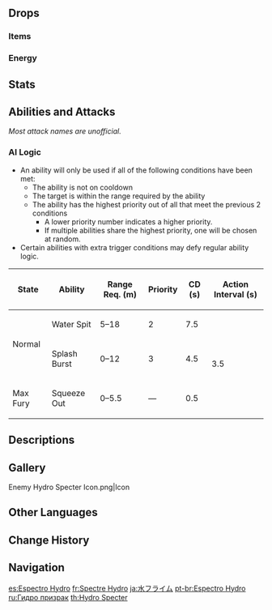 {{Enemy Infobox
|image    = Enemy Hydro Specter.png
|type     = Common Enemies
|dmgtype  = Hydro
|weakpoint = no
|family   = Elemental Lifeforms
|group    = Specters
|location = [[Seirai Island]], [[Inazuma]]<br />[[Watatsumi Island]], Inazuma
|ability1 = Healing
|ability2 = Fury
}}
{{Enemy Intro}}

==Drops==
===Items===
{{Drops Table|type=Specters}}

===Energy===
{{Energy Drops
|type  = Hydro
|hp1   = 60
|p1    = 1
|hp2   = 0
|p2    = 1
}}

==Stats==
{{Enemy Stats
|hydro_res = Immune
|hp_ratio  = 1.6
|hp_type   = 2
|atk_ratio = 1.75
|atk_type  = 2
}}

==Abilities and Attacks==
''Most attack names are unofficial.''
{{Enemy Attacks

|name_1 = Fury
|desc_1 = Taking high DMG from a single attack will charge Fury. The higher the DMG dealt, the more Fury will be accumulated. When they have a full Fury bar, they will grow bigger and gain access to enhanced attacks.<table class="fandom-table"><tr><th>DMG Taken (%Max HP)</th><th>Fury Accumulated (%)</th></tr><tr><td>18.75-31.25</td><td>20</td></tr><tr><td>31.25-43.75</td><td>40</td></tr><tr><td>43.75-56.25</td><td>70</td></tr><tr><td>56.25+</td><td>100</td></tr></table>

|name_2 = Water Spit
|desc_2 = Shoots a slow homing bubble that deals '''80% ATK''' as {{Color|Hydro DMG}}.

|name_3 = Splash Burst
|desc_3 = Spins before summoning a splash at the location of the player, dealing '''80% ATK''' as {{Color|[[AoE]] Hydro DMG}}. Any enemies in the AoE will be [[heal]]ed by '''40%''' of their Max [[HP]].

|name_4 = Squeeze Out
|desc_4 = Squeezes itself out, before releasing a splash around itself dealing '''100% ATK''' as {{Color|AoE Hydro DMG}}. This attack will only occur at max fury and will be the only attack it uses in that state.

|name_5 = Final Burst
|desc_5 = Explodes after a short pause when defeated, dealing '''100% ATK''' as {{Color|AoE Hydro DMG}}. If at max Fury, DMG is increased to '''120% ATK''', and if enemies are nearby, the explosion will also release bubbles that track nearby enemies and heal them by '''20%''' of their Max HP.
|caption_5 = Normal
|file_5_2 = Hydro Specter Final Burst Fury
|caption_5_2 = Max Fury
}}

===AI Logic===
{{See also|Cooldown#Enemy Cooldowns}}
* An ability will only be used if all of the following conditions have been met:
** The ability is not on cooldown
** The target is within the range required by the ability
** The ability has the highest priority out of all that meet the previous 2 conditions
*** A lower priority number indicates a higher priority.
*** If multiple abilities share the highest priority, one will be chosen at random.
* Certain abilities with extra trigger conditions may defy regular ability logic.

{| class="wikitable"
! State !! Ability !! Range Req. (m) !! Priority !! CD (s) !! Action Interval (s)
|-
| rowspan="2" | Normal || Water Spit || 5–18 || 2 || 7.5 || rowspan="3" | 3.5
|-
| Splash Burst || 0–12 || 3 || 4.5
|-
| Max Fury || Squeeze Out || 0–5.5 || — || 0.5
|}

==Descriptions==
{{Description|A monster birthed from a high concentration of Hydro that can float in the air.<br />On moonlit nights, Hydro Specters will give off a ghostly glow as they float by the riverbank. Their furtive forms are often mistaken by passers-by for wandering spirits, which has made them mainstays in quite a few folktales.|[[Archive]]}}

==Gallery==
<gallery>
Enemy Hydro Specter Icon.png|Icon
</gallery>

==Other Languages==
{{Other Languages
|en      = Hydro Specter
|zhs     = 水飘浮灵
|zhs_rm  = Shuǐ Piāofú-líng
|zht     = 水飄浮靈
|zht_rm  = Shuǐ Piāofú-líng
|zh_tl   = {{Lex|Hydro|zh}} {{Lex|Specter|zh}}
|ja      = 水フライム
|ja_rm   = Mizu Furaimu{{Assumed}}
|ja_tl   = {{Lex|Hydro|ja}} {{Lex|Specter|ja}}
|ko      = 떠도는 물의 {{tt|정령|精靈}}
|ko_rm   = Tteodoneun Mul-ui Jeongryeong
|ko_tl   = {{Lex|Hydro|ko}} {{Lex|Specter|ko}}
|es      = Espectro Hydro
|es_tl   = Hydro Specter
|fr      = Spectre Hydro
|fr_tl   = Hydro Specter
|ru      = Гидро призрак
|ru_tl   = Hydro Specter
|th      = Hydro Specter
|vi      = Bóng Ma - Thủy
|vi_tl   = Specter - {{Lex|Hydro|vi}}
|de      = Hydro-Gespenst
|de_tl   = Hydro Specter
|id      = Hydro Specter
|pt      = Espectro Hydro
|pt_tl   = Hydro Specter
|tr      = Su Uçarlopu
|tr_tl   = 
|it      = Spettro di Hydro
|it_tl   = 
}}

==Change History==
{{Change History|2.1}}

==Navigation==
{{Enemy Navbox|Common}}

[[es:Espectro Hydro]]
[[fr:Spectre Hydro]]
[[ja:水フライム]]
[[pt-br:Espectro Hydro]]
[[ru:Гидро призрак]]
[[th:Hydro Specter]]